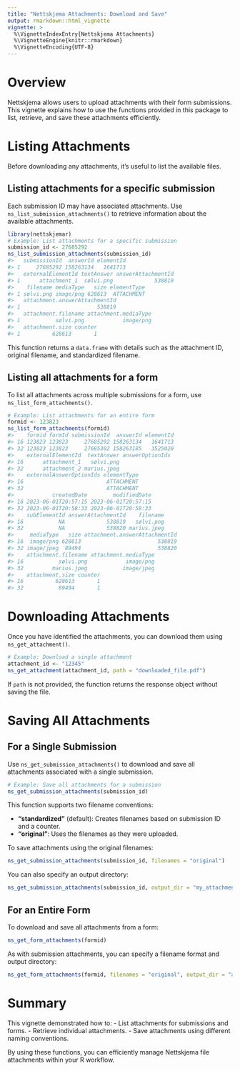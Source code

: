 ```yaml
---
title: "Nettskjema Attachments: Download and Save"
output: rmarkdown::html_vignette
vignette: >
  %\VignetteIndexEntry{Nettskjema Attachments}
  %\VignetteEngine{knitr::rmarkdown}
  %\VignetteEncoding{UTF-8}
---
```




# Overview

Nettskjema allows users to upload attachments with their form submissions. This vignette explains how to use the functions provided in this package to list, retrieve, and save these attachments efficiently.

# Listing Attachments

Before downloading any attachments, it's useful to list the available files.

## Listing attachments for a specific submission

Each submission ID may have associated attachments. Use `ns_list_submission_attachments()` to retrieve information about the available attachments.


``` r
library(nettskjemar)
# Example: List attachments for a specific submission
submission_id <- 27685292
ns_list_submission_attachments(submission_id)
#>   submissionId  answerId elementId
#> 1     27685292 158263134   1641713
#>   externalElementId textAnswer answerAttachmentId
#> 1      attachment_1  sølvi.png             538819
#>    filename mediaType   size elementType
#> 1 sølvi.png image/png 628613  ATTACHMENT
#>   attachment.answerAttachmentId
#> 1                        538819
#>   attachment.filename attachment.mediaType
#> 1           sølvi.png            image/png
#>   attachment.size counter
#> 1          628613       1
```

This function returns a `data.frame` with details such as the attachment ID, original filename, and standardized filename.

## Listing all attachments for a form

To list all attachments across multiple submissions for a form, use `ns_list_form_attachments()`.


``` r
# Example: List attachments for an entire form
formid <- 123823
ns_list_form_attachments(formid)
#>    formid formId submissionId  answerId elementId
#> 16 123823 123823     27685292 158263134   1641713
#> 32 123823 123823     27685302 158263185   3525020
#>    externalElementId  textAnswer answerOptionIds
#> 16      attachment_1   sølvi.png                
#> 32      attachment_2 marius.jpeg                
#>    externalAnswerOptionIds elementType
#> 16                          ATTACHMENT
#> 32                          ATTACHMENT
#>            createdDate        modifiedDate
#> 16 2023-06-01T20:57:15 2023-06-01T20:57:15
#> 32 2023-06-01T20:58:33 2023-06-01T20:58:33
#>    subElementId answerAttachmentId    filename
#> 16           NA             538819   sølvi.png
#> 32           NA             538820 marius.jpeg
#>     mediaType   size attachment.answerAttachmentId
#> 16  image/png 628613                        538819
#> 32 image/jpeg  89494                        538820
#>    attachment.filename attachment.mediaType
#> 16           sølvi.png            image/png
#> 32         marius.jpeg           image/jpeg
#>    attachment.size counter
#> 16          628613       1
#> 32           89494       1
```

# Downloading Attachments

Once you have identified the attachments, you can download them using `ns_get_attachment()`.

```r
# Example: Download a single attachment
attachment_id <- "12345"
ns_get_attachment(attachment_id, path = "downloaded_file.pdf")
```

If `path` is not provided, the function returns the response object without saving the file.

# Saving All Attachments

## For a Single Submission

Use `ns_get_submission_attachments()` to download and save all attachments associated with a single submission.

```r
# Example: Save all attachments for a submission
ns_get_submission_attachments(submission_id)
```

This function supports two filename conventions:

- **"standardized"** (default): Creates filenames based on submission ID and a counter.
- **"original"**: Uses the filenames as they were uploaded.

To save attachments using the original filenames:

```r
ns_get_submission_attachments(submission_id, filenames = "original")
```

You can also specify an output directory:

```r
ns_get_submission_attachments(submission_id, output_dir = "my_attachments/")
```

## For an Entire Form

To download and save all attachments from a form:

```r
ns_get_form_attachments(formid)
```

As with submission attachments, you can specify a filename format and output directory:

```r
ns_get_form_attachments(formid, filenames = "original", output_dir = "all_attachments/")
```

# Summary

This vignette demonstrated how to:
- List attachments for submissions and forms.
- Retrieve individual attachments.
- Save attachments using different naming conventions.

By using these functions, you can efficiently manage Nettskjema file attachments within your R workflow.

